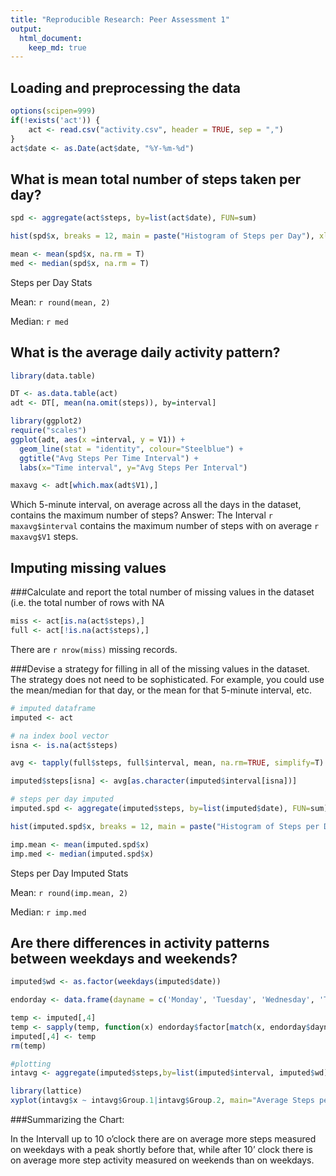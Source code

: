 ```yaml
---
title: "Reproducible Research: Peer Assessment 1"
output: 
  html_document:
    keep_md: true
---
```



## Loading and preprocessing the data
```r
options(scipen=999)
if(!exists('act')) {
    act <- read.csv("activity.csv", header = TRUE, sep = ",")  
}
act$date <- as.Date(act$date, "%Y-%m-%d")

```
## What is mean total number of steps taken per day?
```r
spd <- aggregate(act$steps, by=list(act$date), FUN=sum)

hist(spd$x, breaks = 12, main = paste("Histogram of Steps per Day"), xlab = "Steps per Day")

mean <- mean(spd$x, na.rm = T)
med <- median(spd$x, na.rm = T)
```
Steps per Day Stats

Mean: `r round(mean, 2)`

Median: `r med`

## What is the average daily activity pattern?
```r
library(data.table)

DT <- as.data.table(act)
adt <- DT[, mean(na.omit(steps)), by=interval]

library(ggplot2)
require("scales")
ggplot(adt, aes(x =interval, y = V1)) + 
  geom_line(stat = "identity", colour="Steelblue") +
  ggtitle("Avg Steps Per Time Interval") +
  labs(x="Time interval", y="Avg Steps Per Interval")

maxavg <- adt[which.max(adt$V1),]
```

Which 5-minute interval, on average across all the days in the dataset, contains the maximum number of steps?
Answer:  The Interval `r maxavg$interval` contains the maximum number of steps with on average `r maxavg$V1` steps.


## Imputing missing values

###Calculate and report the total number of missing values in the dataset (i.e. the total number of rows with NA
```r
miss <- act[is.na(act$steps),]
full <- act[!is.na(act$steps),]
```
There are `r nrow(miss)` missing records.

###Devise a strategy for filling in all of the missing values in the dataset. The strategy does not need to be sophisticated. For example, you could use the mean/median for that day, or the mean for that 5-minute interval, etc.
```r

# imputed dataframe
imputed <- act

# na index bool vector
isna <- is.na(act$steps)

avg <- tapply(full$steps, full$interval, mean, na.rm=TRUE, simplify=T)

imputed$steps[isna] <- avg[as.character(imputed$interval[isna])]

# steps per day imputed
imputed.spd <- aggregate(imputed$steps, by=list(imputed$date), FUN=sum)

hist(imputed.spd$x, breaks = 12, main = paste("Histogram of Steps per Day (Imputed Data)"), xlab = "Steps per Day")

imp.mean <- mean(imputed.spd$x)
imp.med <- median(imputed.spd$x)

```
Steps per Day Imputed Stats

Mean: `r round(imp.mean, 2)`

Median: `r imp.med`

## Are there differences in activity patterns between weekdays and weekends?

```r
imputed$wd <- as.factor(weekdays(imputed$date))

endorday <- data.frame(dayname = c('Monday', 'Tuesday', 'Wednesday', 'Thursday', 'Friday', 'Saturday', 'Sunday'), factor = c('Weekday','Weekday','Weekday','Weekday','Weekday','Weekend','Weekend'))

temp <- imputed[,4]
temp <- sapply(temp, function(x) endorday$factor[match(x, endorday$dayname)])
imputed[,4] <- temp
rm(temp)

#plotting
intavg <- aggregate(imputed$steps,by=list(imputed$interval, imputed$wd),mean)

library(lattice)
xyplot(intavg$x ~ intavg$Group.1|intavg$Group.2, main="Average Steps per Interval by Type of Weekday",xlab="Interval", ylab="Average Steps",layout=c(1,2), type="l")
```

###Summarizing the Chart:

In the Intervall up to 10 o'clock there are on average more steps measured on weekdays with a peak shortly before that, while after 10' clock there is on average more step activity measured on weekends than on weekdays.
